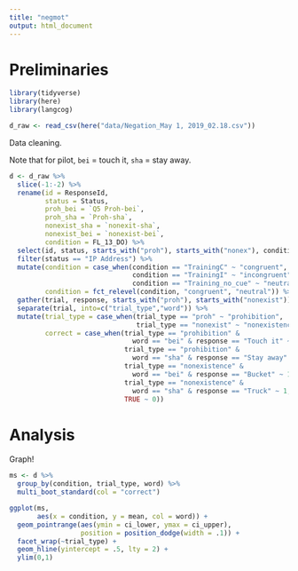 ```yaml
---
title: "negmot"
output: html_document
---
```


# Preliminaries

```r
library(tidyverse)
library(here)
library(langcog)
```

```r
d_raw <- read_csv(here("data/Negation_May 1, 2019_02.18.csv"))
```

Data cleaning.

Note that for pilot, `bei` = touch it, `sha` = stay away.

```r
d <- d_raw %>%
  slice(-1:-2) %>%
  rename(id = ResponseId, 
         status = Status, 
         proh_bei = `Q5 Proh-bei`, 
         proh_sha = `Proh-sha`,
         nonexist_sha = `nonexit-sha`, 
         nonexist_bei = `nonexist-bei`, 
         condition = FL_13_DO) %>%
  select(id, status, starts_with("proh"), starts_with("nonex"), condition) %>%
  filter(status == "IP Address") %>%
  mutate(condition = case_when(condition == "TrainingC" ~ "congruent",
                               condition == "TrainingI" ~ "incongruent",
                               condition == "Training_no_cue" ~ "neutral"), 
         condition = fct_relevel(condition, "congruent", "neutral")) %>%
  gather(trial, response, starts_with("proh"), starts_with("nonexist")) %>%
  separate(trial, into=c("trial_type","word")) %>%
  mutate(trial_type = case_when(trial_type == "proh" ~ "prohibition",
                                trial_type == "nonexist" ~ "nonexistence"),
         correct = case_when(trial_type == "prohibition" & 
                               word == "bei" & response == "Touch it" ~ 1, 
                             trial_type == "prohibition" & 
                               word == "sha" & response == "Stay away" ~ 1, 
                             trial_type == "nonexistence" & 
                               word == "bei" & response == "Bucket" ~ 1, 
                             trial_type == "nonexistence" & 
                               word == "sha" & response == "Truck" ~ 1,
                             TRUE ~ 0))
```

# Analysis

Graph!

```r
ms <- d %>%
  group_by(condition, trial_type, word) %>% 
  multi_boot_standard(col = "correct")
```


```r
ggplot(ms, 
       aes(x = condition, y = mean, col = word)) + 
  geom_pointrange(aes(ymin = ci_lower, ymax = ci_upper), 
                  position = position_dodge(width = .1)) + 
  facet_wrap(~trial_type) + 
  geom_hline(yintercept = .5, lty = 2) + 
  ylim(0,1)
```








